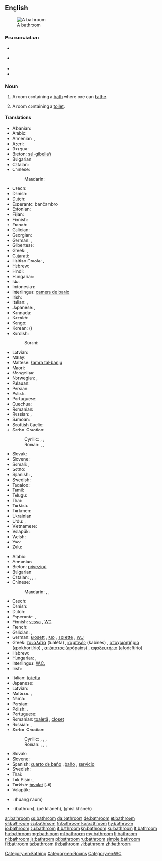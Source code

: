 ==English==
[[Image:Bathroom in the Beamish Museum 01.JPG|thumb|right|A bathroom]]

===Pronunciation===
* {{a|RP}} {{IPA|/ˈbɑːθɹuːm/}}
* {{a|US}} {{IPA|/ˈbæθɹuːm/}}
* {{audio|en-us-bathroom.ogg|Audio (US)}}
* {{audio|En-uk-bathroom.ogg|Audio (UK)}}

===Noun===
{{en-noun}}

# A room containing a [[bath]] where one can [[bathe]].
# {{chiefly|North America}} A room containing a [[toilet]].

====Translations====
{{trans-top|a room containing a bath where one can bathe}}
* Albanian: {{t+|sq|banjë|f}}
* Arabic: {{t+|ar|حمام|m|tr=ḥammām|sc=Arab}}
* Armenian: {{t-|hy|լոգարան|tr=logaran}}, {{t+|hy|բաղնիք|tr=baġnik’}}
* Azeri: {{t-|az|vanna otağı}}
* Basque: {{t-|eu|bainugela}}
* Breton: [[sal-gibellañ]] {{f}}
* Bulgarian: {{t+|bg|баня|f|tr=bánja}}
* Catalan: {{t-|ca|bany|m}}
* Chinese:
*: Mandarin: {{t-|cmn|浴室|tr=yùshì|sc=Hani}}
* Czech: {{t+|cs|koupelna|f}}
* Danish: {{t+|da|badeværelse}}
* Dutch: {{t+|nl|badkamer|f}}
* Esperanto: [[banĉambro]]
* Estonian: {{t+|et|vannituba}}
* Fijian: {{t+|fj|vale vo}}
* Finnish: {{t-|fi|kylpyhuone}}
* French: {{t+|fr|salle de bains|f}}
* Galician: {{t+|gl|baño}} {{m}}
* Georgian: {{t+|ka|აბაზანა|tr=abazana|sc=Geor}}
* German: {{t+|de|Badezimmer|n}}, {{t+|de|Bad|n}}
* Gilbertese: {{tø|gil|te roki}}
* Greek: {{t+|el|λουτρό|n|tr=loutró|sc=Grek}}, {{t+|el|μπάνιο|n|tr=bánio|sc=Grek}}
* Gujarati: {{t-|gu|બાથરૂમમાં|m|tr=bātharūmamāṁ|sc=Gujr}}
* Haitian Creole: {{tø|ht|twalèt}}, {{tø|ht|saldeben}}
* Hebrew: {{t-|he|חדר־אמבטיה|m|tr=kheder-ambat'ia|sc=Hebr}}
* Hindi: {{t-|hi|स्नानघर|tr=snānaghar|sc=Deva}}
* Hungarian: {{t+|hu|fürdőszoba}}
* Ido: {{t+|io|balnochambro}}
* Indonesian: {{t+|id|kamar mandi}}
* Interlingua: [[camera de banio]]
* Irish: {{t-|ga|seomra folctha|m}}
* Italian: {{t-|it|stanza da bagno|f}}, {{t+|it|bagno|m}}
* Japanese: {{t-|ja|風呂場|tr=ふろば, furoba|sc=Jpan}}, {{t+|ja|浴室|tr=よくしつ, yokushitsu|sc=Jpan}}
* Kannada: {{t-|kn|ಸ್ನಾನಗೃಹದ|tr=snānagr̥hada|sc=Knda}}
* Kazakh: {{t|kk|ванна бөлмесі|tr=vanna bölmesi|sc=Cyrl}}
* Kongo: {{tø|kg|kikozo}}
* Korean: {{t+|ko|욕실|tr=yoksil|sc=Kore}} ({{t+|ko|浴室|sc=Kore}})
* Kurdish:
*: Sorani: {{t-|ku|حه مام|sc=ku-Arab}}
{{trans-mid}}
* Latvian: {{t-|lv|vannasistaba|f}}
* Malay: {{t-|ms|bilik mandi}}
* Maltese: [[kamra tal-banju]]
* Maori: {{t-|mi|whare kaukau}}
* Mongolian: {{t-|mn|угаалгын єрєє|tr=ugaalgyn єrєє|sc=Cyrl}}
* Norwegian: {{t-|no|badrom|n}}, {{t+|no|bad|n}}
* Palauan: {{tø|pau|orchertoll}}
* Persian: {{t+|fa|حمام|tr=hammâm}}
* Polish: {{t+|pl|łazienka|f}}
* Portuguese: {{t+|pt|banheiro|m}}
* Quechua: {{t-|qu|chhallpuku}}
* Romanian: {{t+|ro|baie|f}}
* Russian: {{t+|ru|ванная|f|tr=vánnaja|sc=Cyrl}}, {{t-|ru|ванная комната|f|tr=vánnaja kómnata|sc=Cyrl}}
* Samoan: {{t-|sm|faletaele}}
* Scottish Gaelic: {{t-|gd|seòmar-ionnlaid|m}}
* Serbo-Croatian:
*: Cyrillic: {{t-|sh|купатило|n}}, {{t-|sh|купаоница|f}}, {{t-|sh|купаона|f}}
*: Roman: {{t-|sh|kupatilo|n}}, {{t-|sh|kupaonica|f}}, {{t-|sh|kupaona|f}}
* Slovak: {{t-|sk|kúpeľňa|f}}
* Slovene: {{t+|sl|kopalnica|f}}
* Somali: {{t-|so|musqul|sc=Cyrl}}, {{t-|so|musqushu}}
* Sotho: {{t-|st|batekamore e kae}}
* Spanish: {{t-|es|cuarto de baño|m}}, {{t+|es|baño}}
* Swedish: {{t+|sv|badrum|n}}
* Tagalog: {{t-|tl|banyo}}
* Tamil: {{t+|ta|குளியலறை|tr=kuḷiyalaṟai|sc=Taml}}
* Telugu: {{t+|te|స్నానాలగది}}
* Thai: {{t-|th|ห้องน้ำ|tr=hông náam|sc=Thai}}
* Turkish: {{t+|tr|banyo}}
* Turkmen: {{t-|tk|wanna otagy}}
* Ukrainian: {{t-|uk|ванна кімната|f|tr=vánna kimnáta|sc=Cyrl}}
* Urdu: {{t-|ur|سنانگھر|m|tr=snānaghar|sc=ur-Arab}}, {{t-|ur|غسلخانه|m|tr=ġusalxānā|sc=ur-Arab}}
* Vietnamese: {{t-|vi|buồng tắm}}
* Volapük: {{t+|vo|banacem}}
* Welsh: {{t-|cy|ystafell ymolchi|m}}
* Yao: {{tø|yao|m'-bwaabwa}}
* Zulu: {{t-|zu|indlu yokugezela}}
{{trans-bottom}}

{{trans-top|a room containing a toilet}}
* Arabic: {{t+|ar|مرحاض|m|tr=mirḥāḍ|sc=Arab}}
* Armenian: {{t-|hy|զուգարան|tr=zugaran}}
* Breton: [[privezioù]] {{p}}
* Bulgarian: {{t+|bg|тоалетна|f|tr=toalétna}}
* Catalan: {{t-|ca|bany|m}}, {{t+|ca|servei|m}}, {{t-|ca|vàter|m}}, {{t-|ca|servici|m}}
* Chinese:
*: Mandarin: {{t-|cmn|浴室|tr=yùshì|sc=Hani}}, {{t|cmn|洗手間|sc=Hani}}, {{t|cmn|洗手间|tr=xǐshǒujiān|sc=Hani}}
* Czech: {{t-|cs|záchod|m}}
* Danish: {{t+|da|toilet}}
* Dutch: {{t+|nl|toilet|n}}
* Esperanto: {{t-|eo|klozeto}}, {{t-|eo|necesejo}}
* Finnish: [[vessa]] {{qualifier|colloquial}}, [[WC]]
* French: {{t+|fr|toilette|f}}
* Galician: {{t+|gl|baño}} {{m}}, {{t-|gl|servicio}} {{m}}
* German: [[Klosett]] {{n}}, [[Klo]] {{n}}, [[Toilette]] {{f}}, [[WC]] {{n}}
* Greek: [[τουαλέτα]] (tualéta) {{f}}, [[καμπινές]] (kabinés) {{m}}, [[αποχωρητήριο]] (apokhoritírio) {{n}}, [[απόπατος]] (apópatos) {{m}}, [[αφοδευτήριο]] (afodeftírio) {{n}}
* Hebrew: {{t-|he|שירותים|tr=shirutym}}
* Hungarian: {{t+|hu|mosdó}}, {{t+|hu|toalett}}
* Interlingua: [[W.C.]]
* Irish: {{t-|ga|leithreas|m}}
{{trans-mid}}
* Italian: [[toiletta]] {{f}}
* Japanese: {{t+|ja|トイレ|tr=toire}}
* Latvian: {{t-|lv|tualete|f}}
* Maltese: {{t-|mt|toilet}}, {{t-|mt|latrina}}
* Nama: {{tø|naq|ǁgasen ǃnâ-oms}}
* Persian: {{t+|fa|توالت|tr=tualet|sc=fa-Arab}}
* Polish: {{t+|pl|toaleta|f}}, {{t+|pl|ubikacja|f}}
* Portuguese: {{t+|pt|banheiro|m}}
* Romanian: [[toaletă]] {{f}}, [[closet]] {{n}}
* Russian: {{t+|ru|туалет|m|tr=tualét}}, {{t+|ru|уборная|f|tr=ubórnaja}}
* Serbo-Croatian:
*: Cyrillic: {{t-|sh|заход|m}}, {{t-|sh|купатило|n}}, {{t-|sh|купаоница|f}}, {{t-|sh|купаона|f}}
*: Roman: {{t-|sh|zahod|m}}, {{t-|sh|kupatilo|n}}, {{t-|sh|kupaonica|f}}, {{t-|sh|kupaona|f}}
* Slovak: {{t-|sk|záchod|m}}
* Slovene: {{t+|sl|stranišče|n}}
* Spanish: [[cuarto de baño]] {{m}}, [[baño]] {{m}}, [[servicio]] {{m}} {{qualifier|Spain}}
* Swedish: {{t+|sv|toalett|c}}
* Thai: {{t-|th|ห้องน้ำ|tr=hông náam|sc=Thai}}
* Tok Pisin: {{t-|tpi|liklik haus}}, {{t-|tpi|smolhaus}}
* Turkish: [[tuvalet]] [-ti]
* Volapük: {{t-|vo|tvalet}}
{{trans-bottom}}

{{checktrans-top}}
* {{ttbc|lo}}: (huang naum)
{{trans-mid}}
* {{ttbc|ur}}: {{ur-Arab|[[باٹھروم]]}} (bathrum), {{ur-Arab|[[پا خانه]]}} (pê khâneh), {{ur-Arab|[[غسل خانه]]}} (ghisl khâneh)
{{trans-bottom}}

[[Category:en:Bathing]]
[[Category:en:Rooms]]
[[Category:en:WC]]

[[ar:bathroom]]
[[cs:bathroom]]
[[da:bathroom]]
[[de:bathroom]]
[[et:bathroom]]
[[el:bathroom]]
[[es:bathroom]]
[[fr:bathroom]]
[[ko:bathroom]]
[[hy:bathroom]]
[[io:bathroom]]
[[zu:bathroom]]
[[it:bathroom]]
[[kn:bathroom]]
[[ku:bathroom]]
[[lt:bathroom]]
[[hu:bathroom]]
[[mg:bathroom]]
[[ml:bathroom]]
[[my:bathroom]]
[[fj:bathroom]]
[[nl:bathroom]]
[[ja:bathroom]]
[[pl:bathroom]]
[[ru:bathroom]]
[[simple:bathroom]]
[[fi:bathroom]]
[[ta:bathroom]]
[[th:bathroom]]
[[vi:bathroom]]
[[zh:bathroom]]